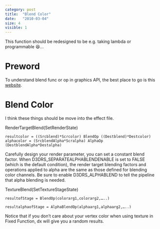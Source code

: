 ```yaml
---
category: post
title:  "Blend Color"
date:   "2010-03-04"
size: 4
visible: 1
---
```


This function should be redesigned to be e.g. taking lambda or programmable 😆...

# Preword
To understand blend func or op in graphics API, the best place to go is this [website](https://www.andersriggelsen.dk/glblendfunc.php).

# Blend Color

I think these things should be move into the effect file.

RenderTargetBlend(SetRenderState)

```
resultcolor = ((Srcblend)*Scrcolor) BlendOp ((Destblend)*Destcolor)
alphacolor = (SrcblendAlpha*Scralpha) AlphaOp (DestblendAlpha*Destalpha)
```

Carefully design your render parameter, you can set a constant blend factor. When D3DRS_SEPARATEALPHABLENDENABLE is set to FALSE (which is the default condition), the render target blending factors and operations applied to alpha are the same as those defined for blending color channels. Be sure to enable D3DRS_ALPHABLEND to tell the pipeline that alpha blending is needed.


TextureBlend(SetTextureStageState)

```
resultofStage = BlendOp(colorarg1,colorarg2,…..)

resultalphaofStage = AlphaBlendOp(alphaarg1,alphaarg2,…..)
```

Notice that if you don’t care about your vertex color when using texture in Fixed Function, dx will give you a random results.


